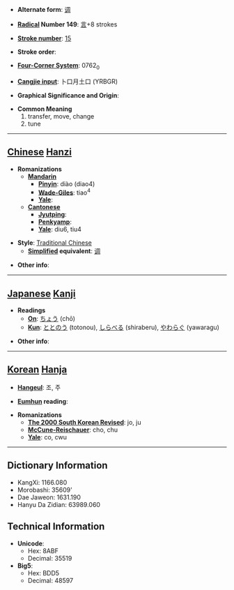 * '''Alternate form''': [[调]]

* '''[[Wiktionary:Chinese radical index| Radical]] Number 149''': [[Wiktionary:Chinese radical index 言|言]]+8 strokes

* '''[[Wiktionary:Chinese total strokes index|Stroke number]]''': [[Wiktionary:Chinese total strokes index 15|15]]

* '''Stroke order''': 

* '''[[Wiktionary:Chinese four corner index|Four-Corner System]]''': 0762<sub>0</sub>

* '''[[Wiktionary:Chinese Cangjie index|Cangjie input]]''': 卜口月土口 (YRBGR)

* '''Graphical Significance and Origin''': 

* '''Common Meaning'''
*#transfer, move, change
*# tune


----

== [[Chinese]] [[Hanzi]] ==

* '''Romanizations'''
** '''[[Mandarin]]'''
*** '''[[Pinyin]]''': diào (diao4)
*** '''[[Wade-Giles]]''': tiao<sup>4</sup>
*** '''[[Yale]]''': 
** '''[[Cantonese]]'''
*** '''[[Jyutping]]''':
*** '''[[Penkyamp]]''': 
*** '''[[Yale]]''': diu6, tiu4

* '''Style''': [[Traditional Chinese]] 
** '''[[Simplified Chinese|Simplified]] equivalent''': [[调]]

* '''Other info''': 

----

== [[Japanese]] [[Kanji]] ==

* '''Readings'''
** '''[[On]]''': [[ちょう]] (chō)
** '''[[Kun]]''': [[ととのう]] (totonou), [[しらべる]] (shiraberu), [[やわらぐ]] (yawaragu)

* '''Other info''':  

----

== [[Korean]] [[Hanja]] ==

* '''[[Hangeul]]''': 조, 주

* '''[[Eumhun]] reading''': 

* '''Romanizations'''
** '''[[The 2000 South Korean Revised Romanization|The 2000 South Korean Revised]]''': jo, ju
** '''[[McCune-Reischauer]]''': cho, chu
** '''[[Yale]]''': co, cwu

----

== Dictionary Information ==

* KangXi: 1166.080
* Morobashi: 35609'
* Dae Jaweon: 1631.190
* Hanyu Da Zidian: 63989.060

== Technical Information ==

* '''Unicode''':
** Hex: 8ABF
** Decimal: 35519
* '''Big5''':
** Hex: BDD5
** Decimal: 48597